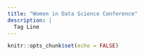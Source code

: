```yaml
---
title: "Women in Data Science Conference"
description: |
  Tag Line 
---
```


```r
knitr::opts_chunk$set(echo = FALSE)
```